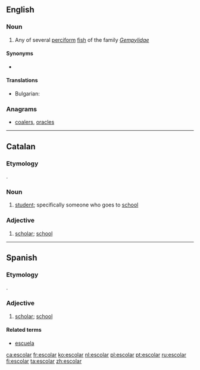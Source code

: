 ==English==

===Noun===
{{en-noun}}

# Any of several [[perciform]] [[fish]] of the family ''[[Gempylidae]]''

====Synonyms====
* {{sense|perciform fish}} {{onym|en|snake mackerel}}

====Translations====
{{trans-top|Perciform fish}}
* Bulgarian: {{t|bg|деликатесна скумрия}}
{{trans-mid}}
{{trans-bottom}}

===Anagrams===
* [[coalers#English|coalers]], [[oracles#English|oracles]]

----

==Catalan==

===Etymology===
{{etyl|la|ca}} {{term|scholaris|lang=la}}.

===Noun===
{{ca-noun|mf}}

# [[student]]; specifically someone who goes to [[school]]

===Adjective===
{{ca-adj|type=mf}}

# [[scholar]]; [[school]]

----

==Spanish==

===Etymology===
{{etyl|la|es}} {{term|scholaris|lang=la}}.

===Adjective===
{{es-adj|pl=escolares}}

# [[scholar]]; [[school]]

====Related terms====
* [[escuela]]

[[ca:escolar]]
[[fr:escolar]]
[[ko:escolar]]
[[nl:escolar]]
[[pl:escolar]]
[[pt:escolar]]
[[ru:escolar]]
[[fi:escolar]]
[[ta:escolar]]
[[zh:escolar]]